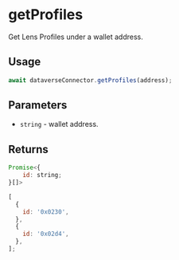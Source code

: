 
# getProfiles

Get Lens Profiles under a wallet address.

## Usage

```js
await dataverseConnector.getProfiles(address);
```

## Parameters

- `string` - wallet address.

## Returns

```js
Promise<{
    id: string;
}[]>
```

```js
[
  {
    id: '0x0230',
  },
  {
    id: '0x02d4',
  },
];
```
